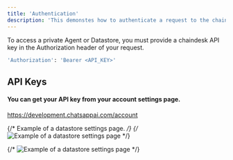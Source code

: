 ```yaml
---
title: 'Authentication'
description: 'This demonstes how to authenticate a request to the chaindesk API.'
---
```


To access a private Agent or Datastore, you must provide a chaindesk API key in the Authorization header of your request.

```bash
'Authorization': 'Bearer <API_KEY>'
```

## API Keys

#### You can get your API key from your account settings page.

https://development.chatsappai.com/account

{/* Example of a datastore settings page. */}
{/* ![Example of a datastore settings page](/images/datastore-settings-header.png) */}

{/* ![Example of a datastore settings page](/images/datastore-api-key.png) */}
